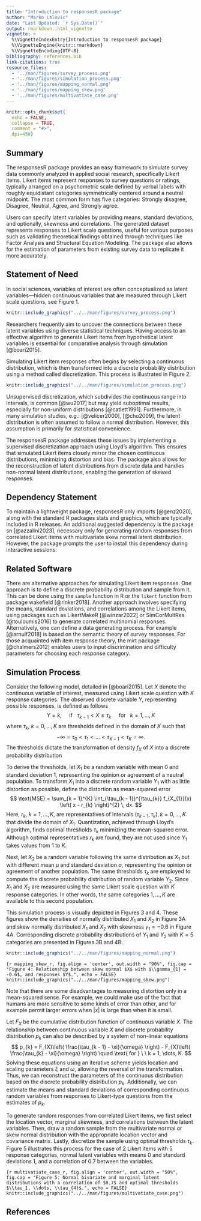 ```yaml
---
title: "Introduction to responsesR package"
author: "Marko Lalovic"
date: "Last Updated: `r Sys.Date()`"
output: rmarkdown::html_vignette
vignette: >
  %\VignetteIndexEntry{Introduction to responsesR package}
  %\VignetteEngine{knitr::rmarkdown}
  %\VignetteEncoding{UTF-8}
bibliography: references.bib
link-citations: true
resource_files:
  - '../man/figures/survey_process.png'
  - '../man/figures/simulation_process.png'
  - '../man/figures/mapping_normal.png'
  - '../man/figures/mapping_skew.png'
  - '../man/figures/multivatiate_case.png'
---
```

<!--
   TODO: change <img src="../../reference/ ... /> to <img src="../reference/ ... /> 
-->

```r
knitr::opts_chunk$set(
  echo = FALSE,
  collapse = TRUE,
  comment = "#>",
  dpi=450)
```

<!-- avoid border around the images -->
<style>
    img {
        border: 0;
    }
</style>

## Summary
The responsesR package provides an easy framework to simulate survey data commonly analyzed in applied social research, specifically Likert items. Likert items represent responses to survey questions or ratings, typically arranged on a psychometric scale defined by verbal labels with roughly equidistant categories symmetrically centered around a neutral midpoint. The most common form has five categories: Strongly disagree, Disagree, Neutral, Agree, and Strongly agree.

Users can specify latent variables by providing means, standard deviations, and optionally, skewness and correlations. The generated dataset represents responses to Likert scale questions, useful for various purposes such as validating theoretical findings obtained through techniques like Factor Analysis and Structural Equation Modeling. The package also allows for the estimation of parameters from existing survey data to replicate it more accurately.

## Statement of Need
In social sciences, variables of interest are often conceptualized as latent variables—hidden continuous variables that are measured through Likert scale questions, see Figure 1.

```r
knitr::include_graphics("../../man/figures/survey_process.png")
```

Researchers frequently aim to uncover the connections between these latent variables using diverse statistical techniques. Having access to an effective algorithm to generate Likert items from hypothetical latent variables is essential for comparative analysis through simulation [@boari2015].

Simulating Likert item responses often begins by selecting a continuous distribution, which is then transformed into a discrete probability distribution using a method called discretization. This process is illustrated in Figure 2.

```r
knitr::include_graphics("../../man/figures/simulation_process.png")
```

Unsupervised discretization, which subdivides the continuous range into intervals, is common [@wu2017] but may yield suboptimal results, especially for non-uniform distributions [@catlett1991]. Furthermore, in many simulation studies, e.g.: [@velicer2000], [@cho2009], the latent distribution is often assumed to follow a normal distribution. However, this assumption is primarily for statistical convenience.

The responsesR package addresses these issues by implementing a supervised discretization approach using Lloyd's algorithm. This ensures that simulated Likert items closely mirror the chosen continuous distributions, minimizing distortion and bias. The package also allows for the reconstruction of latent distributions from discrete data and handles non-normal latent distributions, enabling the generation of skewed responses.

## Dependency Statement
To maintain a lightweight package, responsesR only imports [@genz2020], along with the standard R packages stats and graphics, which are typically included in R releases. An additional suggested dependency is the package sn [@azzalini2023], necessary only for generating random responses from correlated Likert items with multivariate skew normal latent distribution. However, the package prompts the user to install this dependency during interactive sessions.

## Related Software
There are alternative approaches for simulating Likert item responses. One approach is to define a discrete probability distribution and sample from it. This can be done using the `sample` function in R or the `likert` function from package wakefield [@rinker2018]. Another approach involves specifying the means, standard deviations, and correlations among the Likert items, using packages such as LikertMakeR [@winzar2022] or SimCorMultRes [@touloumis2016] to generate correlated multinomial responses. Alternatively, one can define a data generating process. For example [@arnulf2018] is based on the semantic theory of survey responses. For those acquainted with item response theory, the mirt package [@chalmers2012] enables users to input discrimination and difficulty parameters for choosing each response category.

## Simulation Process
Consider the following model, detailed in [@boari2015]. Let $X$ denote the continuous variable of interest, measured using Likert scale question with $K$ response categories. The observed discrete variable $Y$, representing possible responses, is defined as follows
$$
Y = k, \quad \text{ if } \ \ \tau_{k - 1} < X \leq \tau_{k}
\quad \text{ for } \ \ k = 1, \dots, K
$$
where $\tau_{k}$, $k = 0, \dots, K$ are thresholds defined in the domain of $X$ such that
$$
-\infty = \tau_{0} < \tau_{1} < \dots < \tau_{K - 1} < \tau_{K} = \infty.
$$
The thresholds dictate the transformation of density $f_{X}$ of $X$ into a discrete probability distribution
\begin{equation*}
\text{Pr}(Y = k) = \int_{\tau_{k - 1}}^{\tau_{k}} f_{X}(x) \, dx
\quad \text{ for } \ \ k = 1, \dots, K.
\label{eq: probability_distribution}
\end{equation*}

To derive the thresholds, let $X_{1}$ be a random variable with mean 0 and standard deviation 1, representing the opinion or agreement of a neutral population. To transform $X_{1}$ into a discrete random variable $Y_{1}$ with as little distortion as possible, define the distortion as mean-squared error
$$
\text{MSE} = \sum_{k = 1}^{K} \int_{\tau_{k - 1}}^{\tau_{k}}
f_{X_{1}}(x) \left( x - r_{k} \right)^{2} \, dx.
$$
Here, $r_{k}$, $k = 1, \dots, K$, are representatives of intervals $(\tau_{k - 1}, \tau_{k}), k = 0, \dots, K$ that divide the domain of $X_{1}$. Quantization, achieved through Lloyd's algorithm, finds optimal thresholds $\tau_{k}$ minimizing the mean-squared error. Although optimal representatives $r_{k}$ are found, they are not used since $Y_{1}$ takes values from $1$ to $K$.

Next, let $X_{2}$ be a random variable following the same distribution as $X_{1}$ but with different mean $\mu$ and standard deviation $\sigma$, representing the opinion or agreement of another population. The same thresholds $\tau_{k}$ are employed to compute the discrete probability distribution of random variable $Y_{2}$. Since $X_{1}$ and $X_{2}$ are measured using the same Likert scale question with $K$ response categories. In other words, the same categories $1, \dots, K$ are available to this second population.

This simulation process is visually depicted in Figures 3 and 4. These figures show the densities of normally distributed $X_{1}$ and $X_{2}$ in Figure 3A and skew normally distributed $X_{1}$ and $X_{2}$ with skewness $\gamma_{1} = - 0.6$ in Figure 4A. Corresponding discrete probability distributions of $Y_{1}$ and $Y_{2}$ with $K=5$ categories are presented in Figures 3B and 4B. 

```r
knitr::include_graphics("../../man/figures/mapping_normal.png")
```

```{r mapping_skew_r, fig.align = 'center', out.width = "90%", fig.cap = "Figure 4: Relationship between skew normal $X$ with $\\gamma_{1} = -0.6$, and responses $Y$.", echo = FALSE}
knitr::include_graphics("../../man/figures/mapping_skew.png")
```

Note that there are some disadvantages to measuring distortion only in a mean-squared sense. For example, we could make use of the fact that humans are more sensitive to some kinds of error than other, and for example permit larger errors when $|x|$ is large than when it is small.

Let $F_{X}$ be the cumulative distribution function of continuous variable $X$. The relationship between continuous variable $X$ and discrete probability distribution $p_k$ can also be described by a system of non-linear equations
$$
p_{k} = F_{X}\left( \frac{\tau_{k - 1} - \xi}{\omega} \right)
- F_{X}\left( \frac{\tau_{k} - \xi}{\omega} \right)
\quad \text{ for } \ \ k = 1, \dots, K.
$$
Solving these equations using an iterative scheme yields location and scaling parameters $\xi$ and $\omega$, allowing the reversal of the transformation. Thus, we can reconstruct the parameters of the continuous distribution based on the discrete probability distribution $p_{k}$. Additionally, we can estimate the means and standard deviations of corresponding continuous random variables from responses to Likert-type questions from the estimates of $p_{k}$.

To generate random responses from correlated Likert items, we first select the location vector, marginal skewness, and correlations between the latent variables. Then, draw a random sample from the multivariate normal or skew normal distribution with the appropriate location vector and covariance matrix. Lastly, discretize the sample using optimal thresholds $\tau_{k}$. Figure 5 illustrates this process for the case of 2 Likert items with 5 response categories, normal latent variables with means 0 and standard deviations 1, and a correlation of 0.7 between the variables.

```{r multivatiate_case_r, fig.align = 'center', out.width = "50%", fig.cap = "Figure 5: Normal bivariate and marginal latent distributions with a correlation of $0.7$ and optimal thresholds $\\tau_1, \\dots, \\tau_{4}$.", echo = FALSE}
knitr::include_graphics("../../man/figures/multivatiate_case.png")
```


## References
